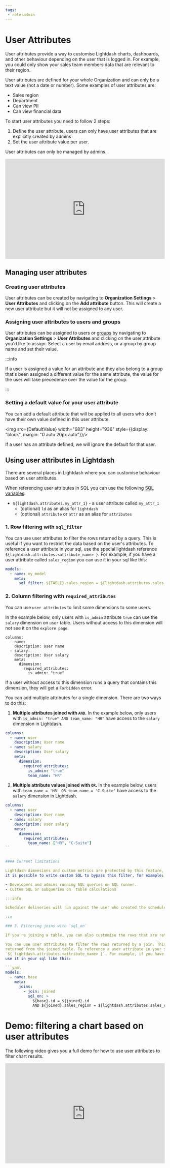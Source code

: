 ```yaml
---
tags:
 - role:admin
---
```




# User Attributes

User attributes provide a way to customise Lightdash charts, dashboards, and other behaviour depending on the user 
that is logged in. For example, you could only show your sales team members data that are relevant to their region.

User attributes are defined for your whole Organization and can only be a text value (not a date or number). Some 
examples of user attributes are:

- Sales region
- Department
- Can view PII
- Can view financial data

To start user attributes you need to follow 2 steps:

1. Define the user attribute, users can only have user attributes that are explicitly created by admins
2. Set the user attribute value per user.

User attributes can only be managed by admins.

<iframe width="100%" height="315" src="https://www.youtube.com/embed/eSUULAeBZU8" title="YouTube video player" 
frameborder="0" allow="accelerometer; autoplay; clipboard-write; encrypted-media; gyroscope; picture-in-picture; web-share" allowfullscreen></iframe>

## Managing user attributes


### Creating user attributes


User attributes can be created by navigating to **Organization Settings** > **User Attributes** and clicking on the 
**Add attribute** button. This will create a new user attribute but it will not be assigned to any user.

### Assigning user attributes to users and groups

User attributes can be assigned to users or [groups](/references/groups.mdx) by navigating to **Organization Settings** > **User Attributes** and 
clicking on the user attribute you'd like to assign. Select a user by email address, or a group by group name and set their value.

:::info

If a user is assigned a value for an attribute and they also belong to a group that's been assigned a different value for the same attribute, the value for the user will take precedence over the value for the group.

:::

### Setting a default value for your user attribute

You can add a default attribute that will be applied to all users who don't have their own value defined in this user attribute. 

<img src={DefaultValue} width="683" height="936" style={{display: "block", margin: "0 auto 20px auto"}}/>

If a user has an attribute defined, we will ignore the default for that user.

## Using user attributes in Lightdash

There are several places in Lightdash where you can customise behaviour based on user attributes.

When referencing user attributes in SQL you can use the following [SQL variables](./sql-variables.mdx):

- `${lightdash.attributes.my_attr_1}` - a user attribute called `my_attr_1`
  - (optional) `ld` as an alias for `lightdash`
  - (optional) `attribute` or `attr` as an alias for `attributes`

### 1. Row filtering with `sql_filter`

You can use user attributes to filter the rows returned by a query. This is useful if you want to restrict the data 
based on the user's attributes. To reference a user attribute in your sql, use the special lightdash reference 
`${lightdash.attributes.<attribute_name> }`. For example, if you have a user attribute called `sales_region` you can
use it in your sql like this:

```yaml
models:
  - name: my_model
    meta:
      sql_filter: ${TABLE}.sales_region = ${lightdash.attributes.sales_region}
```

### 2. Column filtering with `required_attributes`

You can use `user attributes` to limit some dimensions to some users. 

In the example below, only users with `is_admin` attribute `true` can use the `salary` dimension on `user` table. Users without access to this dimension will not see it on the `explore page`. 

```
columns: 
  - name: 
    description: User name
  - salary: 
    description: User salary 
    meta: 
      dimension: 
        required_attributes: 
          is_admin: "true" 
```

If a user without access to this dimension runs a query that contains this dimension, they will get a `Forbidden` error. 

You can add multiple attributes for a single dimension. There are two ways to do this:

1. **Multiple attributes joined with `AND`.** In the example below, only users with `is_admin: "true" AND team_name: "HR"` have access to the `salary` dimension in Lightdash.

```yaml
columns: 
  - name: user
    description: User name
  - name: salary
    description: User salary 
    meta: 
      dimension: 
        required_attributes: 
          is_admin: "true" 
          team_name: "HR"
```

2. **Multiple attribute values joined with `OR`.** In the example below, users with `team_name = 'HR' OR team_name = 'C-Suite'` have access to the `salary` dimension in Lightdash. 

```yaml
columns: 
  - name: user
    description: User name
  - name: salary
    description: User salary 
    meta: 
      dimension: 
        required_attributes:  
          team_name: ["HR", "C-Suite"]
``


#### Current limitations 

Lightdash dimensions and custom metrics are protected by this feature, however, 
it is possible to write custom SQL to bypass this filter, for example: 

- Developers and admins running SQL queries on SQL runner. 
- Custom SQL or subqueries on `table calculations`

:::info

Scheduler deliveries will run against the user who created the scheduled delivery, be careful when sharing required attributes with other users. 

:::

### 3. Filtering joins with `sql_on`

If you're joining a table, you can also customise the rows that are returned 

You can use user attributes to filter the rows returned by a join. This is useful if you want to restrict the data 
returned from the joined table. To reference a user attribute in your sql, use the special lightdash reference 
`${ lightdash.attributes.<attribute_name> }`. For example, if you have a user attribute called `sales_region` you can
use it in your sql like this:

```yaml
models:
  - name: base
    meta:
      joins:
        - join: joined
          sql_on: >
            ${base}.id = ${joined}.id
            AND ${joined}.sales_region = ${lightdash.attributes.sales_region}
```

# Demo: filtering a chart based on user attributes

The following video gives you a full demo for how to use user attributes to filter chart results.

<iframe width="100%" height="315" src="https://www.youtube.com/embed/t6QS0rr0PDQ" title="YouTube video player" frameborder="0" allow="accelerometer; autoplay; clipboard-write; encrypted-media; gyroscope; picture-in-picture; web-share" allowfullscreen></iframe>
